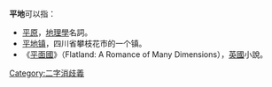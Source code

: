 '''平地'''可以指：
* [[平原|平原]]，[[地理學|地理學]]名詞。
* [[平地镇|平地镇]]，四川省攀枝花市的一个镇。
* 《[[平面國|平面國]]》（Flatland: A Romance of Many Dimensions），[[英國|英國]]小說。
{{消歧义}}
[[Category:二字消歧義|Category:二字消歧義]]